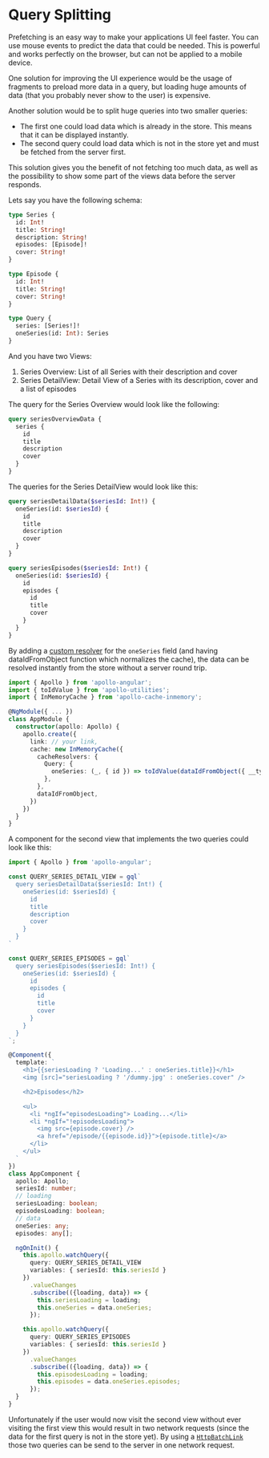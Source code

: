 # Query Splitting

Prefetching is an easy way to make your applications UI feel faster. You can use mouse events to predict the data that could be needed.
This is powerful and works perfectly on the browser, but can not be applied to a mobile device.

One solution for improving the UI experience would be the usage of fragments to preload more data in a query, but loading huge amounts of data (that you probably never show to the user) is expensive.

Another solution would be to split huge queries into two smaller queries:

- The first one could load data which is already in the store. This means that it can be displayed instantly.
- The second query could load data which is not in the store yet and must be fetched from the server first.

This solution gives you the benefit of not fetching too much data, as well as the possibility to show some part of the views data before the server responds.

Lets say you have the following schema:

```graphql
type Series {
  id: Int!
  title: String!
  description: String!
  episodes: [Episode]!
  cover: String!
}

type Episode {
  id: Int!
  title: String!
  cover: String!
}

type Query {
  series: [Series!]!
  oneSeries(id: Int): Series
}
```

And you have two Views:

1. Series Overview: List of all Series with their description and cover
1. Series DetailView: Detail View of a Series with its description, cover and a list of episodes

The query for the Series Overview would look like the following:

```graphql
query seriesOverviewData {
  series {
    id
    title
    description
    cover
  }
}
```

The queries for the Series DetailView would look like this:

```graphql
query seriesDetailData($seriesId: Int!) {
  oneSeries(id: $seriesId) {
    id
    title
    description
    cover
  }
}
```

```graphql
query seriesEpisodes($seriesId: Int!) {
  oneSeries(id: $seriesId) {
    id
    episodes {
      id
      title
      cover
    }
  }
}
```

By adding a [custom resolver](../features/cache-updates#cache-redirects-with-cacheredirects) for the `oneSeries` field (and having dataIdFromObject function which normalizes the cache), the data can be resolved instantly from the store without a server round trip.

```ts
import { Apollo } from 'apollo-angular';
import { toIdValue } from 'apollo-utilities';
import { InMemoryCache } from 'apollo-cache-inmemory';

@NgModule({ ... })
class AppModule {
  constructor(apollo: Apollo) {
    apollo.create({
      link: // your link,
      cache: new InMemoryCache({
        cacheResolvers: {
          Query: {
            oneSeries: (_, { id }) => toIdValue(dataIdFromObject({ __typename: 'Series', id })),
          },
        },
        dataIdFromObject,
      })
    })
  }
}
```

A component for the second view that implements the two queries could look like this:

```ts
import { Apollo } from 'apollo-angular';

const QUERY_SERIES_DETAIL_VIEW = gql`
  query seriesDetailData($seriesId: Int!) {
    oneSeries(id: $seriesId) {
      id
      title
      description
      cover
    }
  }
`

const QUERY_SERIES_EPISODES = gql`
  query seriesEpisodes($seriesId: Int!) {
    oneSeries(id: $seriesId) {
      id
      episodes {
        id
        title
        cover
      }
    }
  }
`;

@Component({
  template: `
    <h1>{{seriesLoading ? 'Loading...' : oneSeries.title}}</h1>
    <img [src]="seriesLoading ? '/dummy.jpg' : oneSeries.cover" />

    <h2>Episodes</h2>

    <ul>
      <li *ngIf="episodesLoading"> Loading...</li>
      <li *ngIf="!episodesLoading">
        <img src={episode.cover} />
        <a href="/episode/{{episode.id}}">{episode.title}</a>
      </li>
    </ul>
  `
})
class AppComponent {
  apollo: Apollo;
  seriesId: number;
  // loading
  seriesLoading: boolean;
  episodesLoading: boolean;
  // data
  oneSeries: any;
  episodes: any[];

  ngOnInit() {
    this.apollo.watchQuery({
      query: QUERY_SERIES_DETAIL_VIEW
      variables: { seriesId: this.seriesId }
    })
      .valueChanges
      .subscribe(({loading, data}) => {
        this.seriesLoading = loading;
        this.oneSeries = data.oneSeries;
      });

    this.apollo.watchQuery({
      query: QUERY_SERIES_EPISODES
      variables: { seriesId: this.seriesId }
    })
      .valueChanges
      .subscribe(({loading, data}) => {
        this.episodesLoading = loading;
        this.episodes = data.oneSeries.episodes;
      });
  }
}
```

Unfortunately if the user would now visit the second view without ever visiting the first view this would result in two network requests (since the data for the first query is not in the store yet). By using a [`HttpBatchLink`](https://github.com/kamilkisiela/apollo-angular/tree/master/packages/apollo-angular-link-http-batch) those two queries can be send to the server in one network request.
